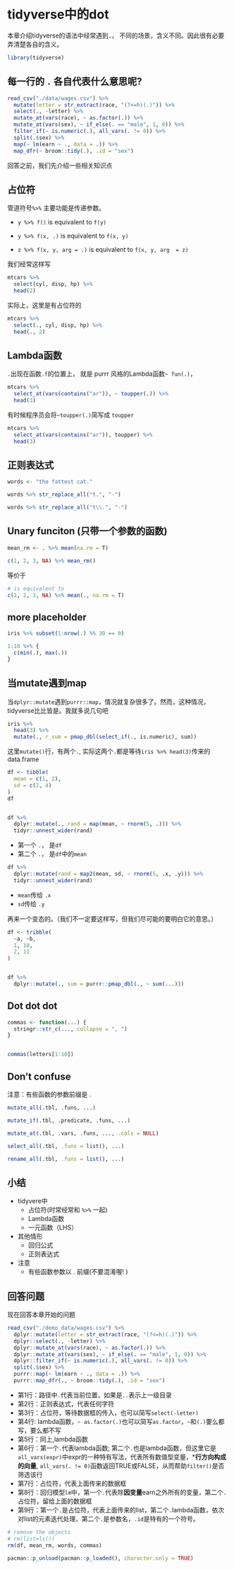 # tidyverse中的dot {#tidyverse-dot}

本章介绍tidyverse的语法中经常遇到`.`， 不同的场景，含义不同。因此很有必要弄清楚各自的含义。

```r
library(tidyverse)
```


## 每一行的 `.` 各自代表什么意思呢?

```r
read_csv("./data/wages.csv") %>%
  mutate(letter = str_extract(race, "(?<=h)(.)")) %>%
  select(., -letter) %>%
  mutate_at(vars(race), ~ as.factor(.)) %>%
  mutate_at(vars(sex), ~ if_else(. == "male", 1, 0)) %>%
  filter_if(~ is.numeric(.), all_vars(. != 0)) %>%
  split(.$sex) %>%
  map(~ lm(earn ~ ., data = .)) %>%
  map_dfr(~ broom::tidy(.), .id = "sex")
```

回答之前，我们先介绍一些相关知识点

## 占位符

管道符号` %>%` 主要功能是传递参数。

- `y %>% f()` is equivalent to `f(y)` 

- `y %>% f(x, .)` is equivalent to `f(x, y)` 
 
- `z %>% f(x, y, arg = .)` is equivalent to `f(x, y, arg  = z)`

我们经常这样写
```r
mtcars %>%
  select(cyl, disp, hp) %>%
  head(2)
```

实际上，这里是有占位符的
```r
mtcars %>%
  select(., cyl, disp, hp) %>%
  head(., 2)
```

## Lambda函数

`.`出现在函数`.f`的位置上， 就是 purrr 风格的Lambda函数`~ fun(.)`， 
```r
mtcars %>%
  select_at(vars(contains("ar")), ~ toupper(.)) %>%
  head(3)
```

有时候程序员会将`~toupper(.) `简写成 `toupper`
```r
mtcars %>%
  select_at(vars(contains("ar")), toupper) %>%
  head(3)
```


## 正则表达式

```r
words <- "the fattest cat."
```


```r
words %>% str_replace_all("t.", "-")
```


```r
words %>% str_replace_all("t\\.", "-")
```


## Unary funciton (只带一个参数的函数)
<!-- A pipeline with a dot (.) as LHS will create a unary function. -->

```r
mean_rm <- . %>% mean(na.rm = T)

c(1, 2, 3, NA) %>% mean_rm()
```

等价于
```r
# is equivalent to
c(1, 2, 3, NA) %>% mean(., na.rm = T)
```


## more placeholder



```r
iris %>% subset(1:nrow(.) %% 30 == 0)
```


```r
1:10 %>% {
  c(min(.), max(.))
}
```


## 当mutate遇到map

当`dplyr::mutate`遇到`purrr::map`，情况就复杂很多了。然而，这种情况，tidyverse比比皆是。我就多说几句吧

```r
iris %>%
  head(3) %>%
  mutate(., r_sum = pmap_dbl(select_if(., is.numeric), sum))
```

这里`mutate()`行，有两个`.`, 实际这两个`.`都是等待`iris %>% head(3)`传来的data.frame



```r
df <- tibble(
  mean = c(1, 2),
  sd = c(2, 4)
)
df


df %>%
  dplyr::mutate(., rand = map(mean, ~ rnorm(5, .))) %>%
  tidyr::unnest_wider(rand)
```


- 第一个 `.`， 是`df`
- 第二个 `.`， 是`df`中的`mean`



```r
df %>%
  dplyr::mutate(rand = map2(mean, sd, ~ rnorm(5, .x, .y))) %>%
  tidyr::unnest_wider(rand)
```

- `mean`传给 `.x`
- `sd`传给 `.y`



再来一个变态的。（我们不一定要这样写，但我们尽可能的要明白它的意思。）

```r
df <- tribble(
  ~a, ~b,
  1, 10,
  2, 11
)


df %>%
  dplyr::mutate(., sum = purrr::pmap_dbl(., ~ sum(...)))
```





## Dot dot dot
```r
commas <- function(...) {
  stringr::str_c(..., collapse = ", ")
}


commas(letters[1:10])
```



## Don't confuse 

<!-- Don't confuse with many function arguments that are prefixed with a . -->
注意：有些函数的参数前缀是 .

```r
mutate_all(.tbl, .funs, ...)

mutate_if(.tbl, .predicate, .funs, ...)

mutate_at(.tbl, .vars, .funs, ..., .cols = NULL)

select_all(.tbl, .funs = list(), ...)

rename_all(.tbl, .funs = list(), ...)
```



## 小结

* tidyvere中
  + 占位符(时常经常和 `%>%` 一起)
  + Lambda函数
  + 一元函数（LHS）
 
* 其他情形
  + 回归公式
  + 正则表达式
 
* 注意
  + 有些函数参数以 . 前缀(不要混淆喔! )
 
 
 

## 回答问题

现在回答本章开始的问题

```r
read_csv("./demo_data/wages.csv") %>%
  dplyr::mutate(letter = str_extract(race, "(?<=h)(.)")) %>%
  dplyr::select(., -letter) %>%
  dplyr::mutate_at(vars(race), ~ as.factor(.)) %>%
  dplyr::mutate_at(vars(sex), ~ if_else(. == "male", 1, 0)) %>%
  dplyr::filter_if(~ is.numeric(.), all_vars(. != 0)) %>%
  split(.$sex) %>%
  purrr::map(~ lm(earn ~ ., data = .)) %>%
  purrr::map_dfr(., ~ broom::tidy(.), .id = "sex")
```

- 第1行：路径中`.`代表当前位置，如果是`..`表示上一级目录
- 第2行：正则表达式，代表任何字符
- 第3行：占位符，等待数据框的传入，也可以简写`select(-letter)`
- 第4行: lambda函数，`~ as.factor(.)`也可以简写`as.factor`，`~`和`(.)`要么都写，要么都不写
- 第5行：同上,lambda函数
- 第6行：第一个`.`代表lambda函数; 第二个`.`也是lambda函数，但这里它是`all_vars(expr)`中expr的一种特有写法，代表所有数值型变量，***行方向构成的向量**, `all_vars(. != 0)`函数返回TRUE或FALSE，从而帮助`filter()`是否筛选该行
- 第7行：占位符，代表上面传来的数据框
- 第8行：回归模型`lm`中，第一个`.`代表除**因变量**earn之外所有的变量，第二个`.`占位符，留给上面的数据框
- 第9行：第一个`.`是占位符，代表上面传来的list，第二个`.`lambda函数，依次对list的元素迭代处理，第二个`.`是参数名，`.id`是特有的一个符号。



```r
# remove the objects
# rm(list=ls())
rm(df, mean_rm, words, commas)
```

```r
pacman::p_unload(pacman::p_loaded(), character.only = TRUE)
```
